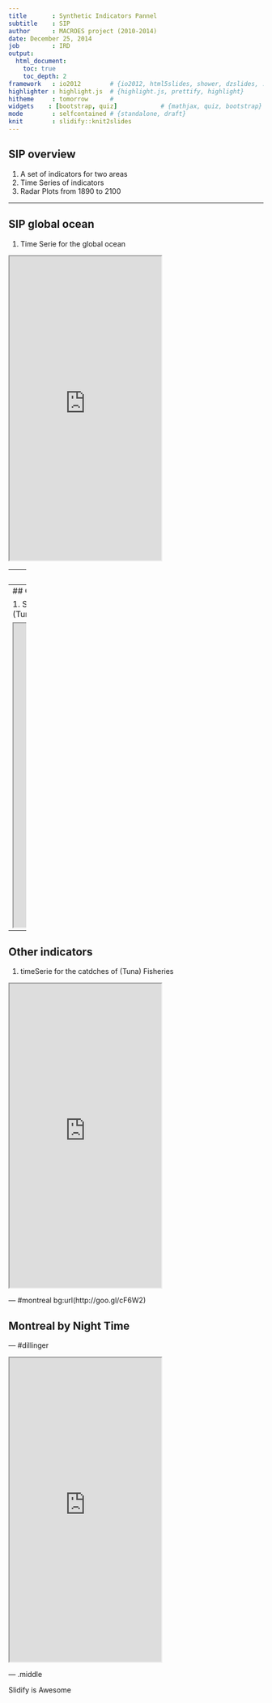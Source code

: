 ```yaml
---
title       : Synthetic Indicators Pannel
subtitle    : SIP
author      : MACROES project (2010-2014)
date: December 25, 2014
job         : IRD
output:
  html_document:
    toc: true
    toc_depth: 2
framework   : io2012        # {io2012, html5slides, shower, dzslides, ...}
highlighter : highlight.js  # {highlight.js, prettify, highlight}
hitheme     : tomorrow      # 
widgets    : [bootstrap, quiz]            # {mathjax, quiz, bootstrap}
mode        : selfcontained # {standalone, draft}
knit        : slidify::knit2slides
---
```


## SIP overview

1. A set of indicators for two areas
2. Time Series of indicators
3. Radar Plots from 1890 to 2100

---

## SIP global ocean

1. Time Serie for the global ocean

 <iframe src = 'http://mdst-macroes.ird.fr/tmp/Radar_plot_and_temporal_series/default/cdn/SIP/SIPSeriePlot_All%20Oceans_10.html' height='600px'></iframe>



--- 
## SIP indian ocean

1. Time Serie for the indian Ocean

 <iframe src = 'http://mdst-macroes.ird.fr/tmp/Radar_plot_and_temporal_series/default/cdn/SIP/SIPSeriePlot_Indian%20Ocean_10.html' height='600px'></iframe>



--- 
## Other indicators

1. StackedArea for the catdches of (Tuna) Fisheries

 <iframe src = 'http://mdst-macroes.ird.fr/tmp/SpeciesByOcean/cdn/I1_Thunnus_alalunga_Rickshaw.html' height='600px'></iframe>
 
 --- 
## Other indicators

1. timeSerie for the catdches of (Tuna) Fisheries

 <iframe src = 'http://mdst-macroes.ird.fr/tmp/SpeciesByOcean/default/I1_Thunnus_albacares_NVD3bis.html' height='600px'></iframe>
 
 
 
--- #montreal bg:url(http://goo.gl/cF6W2)

## Montreal by Night Time

--- #dillinger

 <iframe src = 'http://dillinger.io' height='600px'></iframe>

--- .middle 

 Slidify is Awesome
